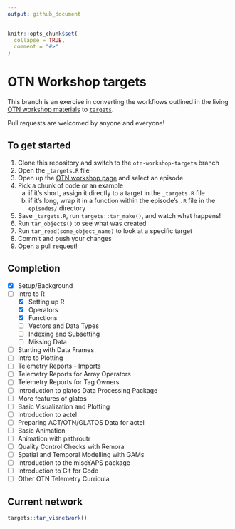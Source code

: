 ```yaml
---
output: github_document
---
```


<!-- README.md is generated from README.Rmd. Please edit that file -->

```r
knitr::opts_chunk$set(
  collapse = TRUE,
  comment = "#>"
)
```

# OTN Workshop targets

This branch is an exercise in converting the workflows outlined in the living [OTN workshop materials](https://ocean-tracking-network.github.io/otn-workshop-base/) to [`targets`](https://docs.ropensci.org/targets/).

Pull requests are welcomed by anyone and everyone!

## To get started

  1.    Clone this repository and switch to the `otn-workshop-targets` branch
  2.    Open the `_targets.R` file
  3.    Open up the  [OTN workshop page](https://ocean-tracking-network.github.io/otn-workshop-base/) and select an episode
  4.    Pick a chunk of code or an example
        a.    if it's short, assign it directly to a target in the `_targets.R` file
        b.    if it's long, wrap it in a function within the episode's `.R` file in the `episodes/` directory
  5.    Save `_targets.R`, run `targets::tar_make()`, and watch what happens!
  6.    Run `tar_objects()` to see what was created
  7.    Run `tar_read(some_object_name)` to look at a specific target
  8.    Commit and push your changes
  9.    Open a pull request!


## Completion

  -   [X] Setup/Background
  -   [ ] Intro to R
      -   [X] Setting up R
      -   [X] Operators
      -   [X] Functions
      -   [ ] Vectors and Data Types
      -   [ ] Indexing and Subsetting
      -   [ ] Missing Data
  -   [ ] Starting with Data Frames
  -   [ ] Intro to Plotting
  -   [ ] Telemetry Reports - Imports
  -   [ ] Telemetry Reports for Array Operators
  -   [ ] Telemetry Reports for Tag Owners
  -   [ ] Introduction to glatos Data Processing Package
  -   [ ] More features of glatos
  -   [ ] Basic Visualization and Plotting
  -   [ ] Introduction to actel
  -   [ ] Preparing ACT/OTN/GLATOS Data for actel
  -   [ ] Basic Animation
  -   [ ] Animation with pathroutr
  -   [ ] Quality Control Checks with Remora
  -   [ ] Spatial and Temporal Modelling with GAMs
  -   [ ] Introduction to the miscYAPS package
  -   [ ] Introduction to Git for Code
  -   [ ] Other OTN Telemetry Curricula

## Current network
```r
targets::tar_visnetwork()
```

